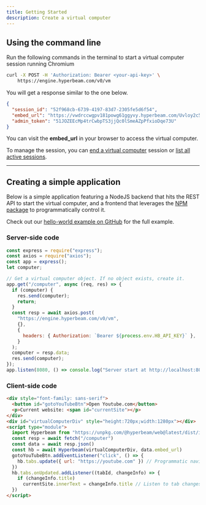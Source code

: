 ```yaml
---
title: Getting Started
description: Create a virtual computer
---
```


## Using the command line

Run the following commands in the terminal to start a virtual computer session running Chromium

```bash Terminal
curl -X POST -H 'Authorization: Bearer <your-api-key>' \
    https://engine.hyperbeam.com/v0/vm
```

You will get a response similar to the one below.

```json
{
  "session_id": "52f968cb-6739-4197-83d7-2305fe5d6f54",
  "embed_url": "https://vwdrccwgpv181powg61ggyvy.hyperbeam.com/Uvloy2c5QZeD1yMF_l1vVA?token=c8iw3SmQglOU0ugfLr3dWY2LalSKI_WOGUldEt8knbw",
  "admin_token": "51JOZEEcMp4trCwbpTS3jjQc0lSmeAZpPfxioDqe73U"
}
```

You can visit the **embed_url** in your browser to access the virtual computer.

To manage the session, you can [end a virtual computer](/rest-api/dispatch/ending-session) session or [list all active sessions](/rest-api/dispatch/get-sessions).

---

## Creating a simple application

Below is a simple application featuring a NodeJS backend that hits the REST API to start the virtual computer, and a frontend that leverages the [NPM package](https://www.npmjs.com/package/@hyperbeam/web) to programmatically control it.

Check out our [hello-world example on GitHub](https://github.com/hyperbeam/hello-world) for the full example.

### Server-side code

```js Node.JS
const express = require("express");
const axios = require("axios");
const app = express();
let computer;

// Get a virtual computer object. If no object exists, create it.
app.get("/computer", async (req, res) => {
  if (computer) {
    res.send(computer);
    return;
  }
  const resp = await axios.post(
    "https://engine.hyperbeam.com/v0/vm",
    {},
    {
      headers: { Authorization: `Bearer ${process.env.HB_API_KEY}` },
    }
  );
  computer = resp.data;
  res.send(computer);
});
app.listen(8080, () => console.log("Server start at http://localhost:8080"));
```

### Client-side code

```html HTML
<div style="font-family: sans-serif">
  <button id="gotoYouTubeBtn">Open Youtube.com</button>
  <p>Current website: <span id="currentSite"></p>
</div>
<div id="virtualComputerDiv" style="height:720px;width:1280px"></div>
<script type="module">
  import Hyperbeam from "https://unpkg.com/@hyperbeam/web@latest/dist/index.js"
  const resp = await fetch("/computer")
  const data = await resp.json()
  const hb = await Hyperbeam(virtualComputerDiv, data.embed_url)
  gotoYouTubeBtn.addEventListener("click", () => {
    hb.tabs.update({ url: "https://youtube.com" }) // Programmatic navigation
  })
  hb.tabs.onUpdated.addListener((tabId, changeInfo) => {
    if (changeInfo.title)
      currentSite.innerText = changeInfo.title // Listen to tab changes
  })
</script>
```
